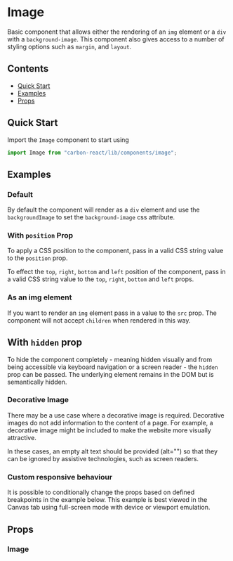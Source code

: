 

<Meta of={ImageStories} />

# Image

Basic component that allows either the rendering of an `img` element or a `div` with a `background-image`. This component
also gives access to a number of styling options such as `margin`, and `layout`.

## Contents

- [Quick Start](#quick-start)
- [Examples](#examples)
- [Props](#props)

## Quick Start

Import the `Image` component to start using

```javascript
import Image from "carbon-react/lib/components/image";
```

## Examples

### Default

By default the component will render as a `div` element and use the `backgroundImage` to set the `background-image`
css attribute.

<Canvas of={ImageStories.DefaultStory} />

### With `position` Prop

To apply a CSS position to the component, pass in a valid CSS string value to the `position` prop.

To effect the `top`, `right`, `bottom` and `left` position of the component, pass in a valid CSS string value to the `top`, `right`, `bottom` and `left` props.

<Canvas of={ImageStories.ImageWithPosition} />

### As an img element

If you want to render an `img` element pass in a value to the `src` prop. The component will not accept `children` when
rendered in this way.

<Canvas of={ImageStories.AsAnImg} />

## With `hidden` prop

To hide the component completely - meaning hidden visually and from being accessible via keyboard navigation or a screen reader - the `hidden` prop can be passed. The underlying element remains in the DOM but is semantically hidden.

<Canvas of={ImageStories.WithHiddenProp} />

### Decorative Image

There may be a use case where a decorative image is required. Decorative images do not add information to the content of a page.
For example, a decorative image might be included to make the website more visually attractive.

In these cases, an empty alt text should be provided (alt="") so that they can be ignored by assistive technologies, such as screen readers.

<Canvas of={ImageStories.DecorativeStory} />

### Custom responsive behaviour

It is possible to conditionally change the props based on defined breakpoints in the example below. This example is best
viewed in the Canvas tab using full-screen mode with device or viewport emulation.

<Canvas of={ImageStories.CustomResponsiveBehaviour} />

## Props

### Image

<ArgTypes of={ImageStories} />
